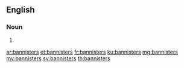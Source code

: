 ==English==

===Noun===
{{head|en}}

# {{plural of|bannister}}

[[ar:bannisters]]
[[et:bannisters]]
[[fr:bannisters]]
[[ku:bannisters]]
[[mg:bannisters]]
[[my:bannisters]]
[[sv:bannisters]]
[[th:bannisters]]
